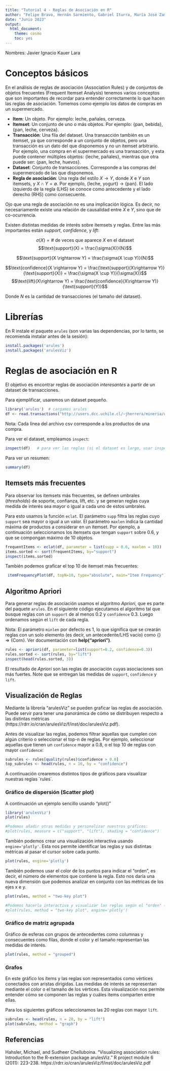 ```yaml
---
title: "Tutorial 4 - Reglas de Asociación en R"
author: "Felipe Bravo, Hernán Sarmiento, Gabriel Iturra, María José Zambrano"
date: "Junio 2023"
output: 
  html_document: 
    theme: cosmo
    toc: yes
---
```


Nombres: Javier Ignacio Kauer Lara


# Conceptos básicos

En el análisis de reglas de asociación (Association Rules) y de conjuntos de objetos frecuentes (Frequent Itemset Analysis) tenemos varios conceptos que son importantes de recordar para entender correctamente lo que hacen las reglas de asociación. Tomemos como ejemplo los datos de compras en un supermercado.

- **Item**: Un objeto. Por ejemplo: leche, pañales, cerveza.
- **Itemset**: Un conjunto de uno o más objetos. Por ejemplo: {pan, bebida}, {pan, leche, cerveza}.
- **Transacción**: Una fila del dataset. Una transacción también es un itemset, ya que corresponde a un conjunto de objetos, pero una transacción es un dato del que disponemos y no un itemset arbitrario. Por ejemplo, una compra en el supermercado es una transacción, y esta puede contener múltiples objetos: {leche, pañales}, mientras que otra puede ser: {pan, leche, huevos}.
- **Dataset**: Conjunto de transacciones. Corresponde a las compras del supermercado de las que disponemos.
- **Regla de asociación**: Una regla del estilo $X \rightarrow Y$, donde $X$ e $Y$ son itemsets, y $X\cap Y =\emptyset$. Por ejemplo, {leche, yogurt} $\rightarrow$ {pan}. El lado izquierdo de la regla (LHS) se conoce como antecedente y el lado derecho (RHS) como consecuente. 

Ojo que una regla de asociación *no* es una implicación lógica. Es decir, no necesariamente existe una relación de causalidad entre $X$ e $Y$, sino que de co-ocurrencia.

Existen distintas medidas de interés sobre itemsets y reglas. Entre las más importantes están *support*, *confidence*, y *lift*:

$$\sigma(X) = \text{# de veces que aparece }X \text{ en el dataset}$$
$$\text{support}(X) = \frac{\sigma(X)}{N}$$

$$\text{support}(X \rightarrow Y) = \frac{\sigma(X \cup Y)}{N}$$

$$\text{confidence}(X \rightarrow Y) = \frac{\text{support}(X\rightarrow Y)}{\text{support}(X)} = \frac{\sigma(X \cup Y)}{\sigma(X)}$$
$$\text{lift}(X\rightarrow Y) = \frac{\text{confidence}(X\rightarrow Y)}{\text{support}(Y)}$$

Donde $N$ es la cantidad de transacciones (el tamaño del dataset).



# Librerías
En R instale el paquete `arules` (son varias las dependencias, por lo tanto, se recomienda instalar antes de la sesión):

```r
install.packages('arules')
install.packages('arulesViz')
```

# Reglas de asociación en R

El objetivo es encontrar reglas de asociación *interesantes* a partir de un dataset de transacciones. 

Para ejemplificar, usaremos un dataset pequeño. 

```r
library('arules')  # cargamos arules
df <- read.transactions("http://users.dcc.uchile.cl/~jherrera/mineria/datasets/compras.csv", sep=",")
```

Nota: Cada línea del archivo csv corresponde a los productos de una compra. 

Para ver el dataset, empleamos `inspect`:

```r
inspect(df)   # para ver las reglas (si el dataset es largo, usar inspect(head(df))
```

Para ver un resumen:

```r
summary(df)
```

## Itemsets más frecuentes

Para observar los itemsets más frecuentes, se definen umbrales (*thresholds*) de soporte, confianza, lift, etc. y se generan reglas cuya medida de interés sea mayor o igual a cada uno de estos umbrales. 

Para esto usamos la función `eclat`. El parámetro `supp` filtra las reglas cuyo `support` sea mayor o igual a un valor. El parámetro `maxlen` indica la cantidad máxima de productos a considerar en un itemset. Por ejemplo, a continuación seleccionamos los itemsets que tengan `support` sobre 0.6, y que se compongan máximo de 10 objetos.


```r
frequentItems <- eclat(df, parameter = list(supp = 0.6, maxlen = 10))
items.sorted <- sort(frequentItems, by="support")
inspect(items.sorted)
```

También podemos graficar el top 10 de itemset más frecuentes:

```r
 itemFrequencyPlot(df, topN=10, type="absolute", main="Item Frequency")
```

## Algoritmo Apriori

Para generar reglas de asociación usamos el algoritmo *Apriori*, que es parte del paquete `arules`. En el siguiente código ejecutamos el algoritmo tal que busque reglas con un `support` de al menos 0.2 y `confidence` 0.3. Luego ordenamos según el `lift` de cada regla.

Nota: El parámetro `minlen` por defecto es 1, lo que significa que se crearán reglas con un solo elemento (es decir, un antecedente/LHS vacío) como {}	=>	{Corn}. Ver documentación con **help("apriori")**.


```r
rules <- apriori(df, parameter=list(support=0.2, confidence=0.3))
rules.sorted <- sort(rules, by="lift")
inspect(head(rules.sorted, 3))
```

El resultado de *Apriori* son las reglas de asociación cuyas asociaciones son más fuertes. Note que se entregan las medidas de `support`, `confidence` y `lift`.


## Visualización de Reglas

Mediante la librería "arulesViz" se pueden graficar las reglas de asociación. Puede servir para tener una panorámica de cómo se distribuyen respecto a las distintas métricas (https://rdrr.io/cran/arulesViz/f/inst/doc/arulesViz.pdf).

Antes de visualizar las reglas, podemos filtrar aquellas que cumplen con algún criterio o seleccionar el top-n de reglas. Por ejemplo, seleccionar aquellas que tienen un `confidence` mayor a 0.8, o el top 10 de reglas con mayor `confidence`: 

```r
subrules <- rules[quality(rules)$confidence > 0.8]
top_subrules <- head(rules, n = 10, by = "confidence")

```

A continuación crearemos distintos tipos de gráficos para visualizar nuestras reglas ´rules´.


### Gráfico de dispersión (Scatter plot)

A continuación un ejemplo sencillo usando "plot()"

```r
library('arulesViz') 
plot(rules)

#Podemos añadir otras medidas y personalizar nuestros gráficos:
#plot(rules, measure = c("support", "lift"), shading = "confidence") 
```
También podemos crear una visualización interactiva usando `engine='plotly'`. Esta nos permite identificar las reglas y sus distintas métricas al pasar el cursor sobre cada punto.

```r
plot(rules, engine='plotly')
```


También podemos usar el color de los puntos para indicar el "orden", es decir, el número de elementos que contiene la regla. Esto nos daría una nueva dimensión que podemos analizar en conjunto con las métricas de los ejes x e y.  


```r
plot(rules, method = "two-key plot")

#Podemos hacerla interactiva y visualizar las reglas según el "orden" (haciendo clic sobre los colores a ocultar/mostrar)
#plot(rules, method = "two-key plot", engine='plotly') 

```


### Gráfico de matriz agrupada

Gráfico de esferas con grupos de antecedentes como columnas y consecuentes como filas, donde el color y el tamaño representan las medidas de interés.

```r
plot(rules, method = "grouped")
```

### Grafos 

En este gráfico los ítems y las reglas son representados como vértices conectados con aristas dirigidas. Las medidas de interés se representan mediante el color o el tamaño de los vértices. Esta visualización nos permite entender cómo se componen las reglas y cuáles items comparten entre ellas. 

Para los siguientes gráficos seleccionamos las 20 reglas con mayor `lift`.


```r
subrules <- head(rules, n = 20, by = "lift")
plot(subrules, method = "graph")

```


## Referencias

Hahsler, Michael, and Sudheer Chelluboina. "Visualizing association rules: Introduction to the R-extension package arulesViz." R project module 6 (2011): 223-238. https://rdrr.io/cran/arulesViz/f/inst/doc/arulesViz.pdf
